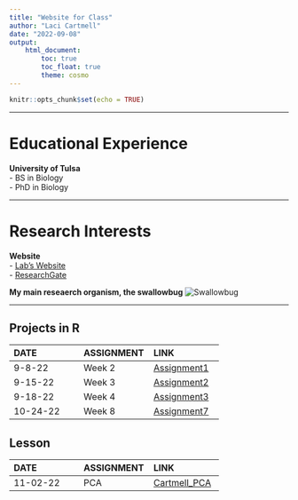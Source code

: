 ```yaml
---
title: "Website for Class"
author: "Laci Cartmell"
date: "2022-09-08"
output: 
    html_document:
        toc: true
        toc_float: true
        theme: cosmo
---
```


```r
knitr::opts_chunk$set(echo = TRUE)
```

___

# Educational Experience  
**University of Tulsa**  
- BS in Biology  
- PhD in Biology

___

# Research Interests  
**Website**  
- [Lab's Website](https://www.booth-lab.org/)  
- [ResearchGate](https://www.researchgate.net/profile/Laci-Cartmell)  

**My main reseaerch organism, the swallowbug**
![Swallowbug](SWBG.jpeg)

___  


## Projects in R
| DATE | ASSIGNMENT | LINK
| :-- | :-- | :--
|9-8-22 | Week 2 |[Assignment1](https://github.com/laci-cartmell/CARTMELLBIOL7263.rmd/blob/main/Assignments/Assignment1.Rmd)  
|9-15-22 | Week 3  |[Assignment2](https://laci-cartmell.github.io/CARTMELLBIOL7263.rmd/)
|9-18-22 | Week 4  |[Assignment3](https://github.com/laci-cartmell/CARTMELLBIOL7263.rmd/blob/main/Assignments/Assignment3_v1.html)
|10-24-22 | Week 8  | [Assignment7](https://github.com/laci-cartmell/CARTMELLBIOL7263.rmd/blob/main/Assignments/Assignment7.html)



## Lesson 
| DATE | ASSIGNMENT | LINK
| :-- | :-- | :--
|11-02-22 |PCA | [Cartmell_PCA](https://github.com/laci-cartmell/CARTMELLBIOL7263.rmd/blob/main/Assignments/GraduateLessons/CartmellLaci_Lesson/index.rmd)



